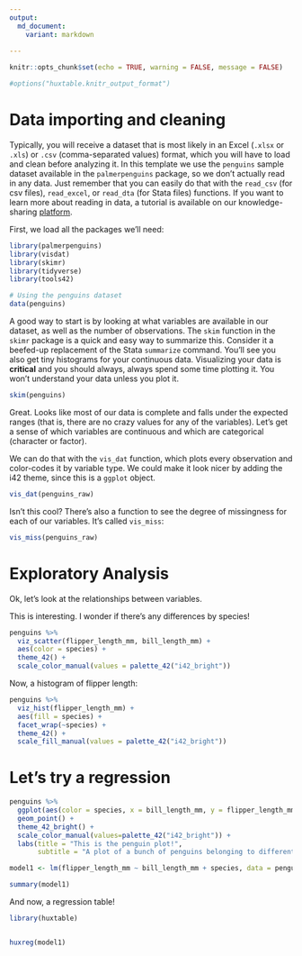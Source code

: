 ```yaml
---
output: 
  md_document:
    variant: markdown
  
---
```




```r
knitr::opts_chunk$set(echo = TRUE, warning = FALSE, message = FALSE)

#options("huxtable.knitr_output_format")
```


# Data importing and cleaning

Typically, you will receive a dataset that is most likely in an Excel (`.xlsx` or `.xls`) or `.csv` (comma-separated values) format, which you will have to load and clean before analyzing it. In this template we use the `penguins` sample dataset available in the `palmerpenguins` package, so we don't actually read in any data. Just remember that you can easily do that with the `read_csv` (for csv files), `read_excel`, or `read_dta` (for Stata files) functions. If you want to learn more about reading in data, a tutorial is available on our knowledge-sharing [platform](https://kyso.io/dashboard?s=data&team=ideas42data). 

First, we load all the packages we'll need:

```r

library(palmerpenguins)
library(visdat)
library(skimr)
library(tidyverse)
library(tools42)

# Using the penguins dataset
data(penguins)

```

A good way to start is by looking at what variables are available in our dataset, as well as the number of observations. The `skim` function in the `skimr` package is a quick and easy way to summarize this. Consider it a beefed-up replacement of the Stata `summarize` command. You'll see you also get tiny histograms for your continuous data. Visualizing your data is **critical** and you should always, always spend some time plotting it. You won't understand your data unless you plot it.

```r

skim(penguins)

```

Great. Looks like most of our data is complete and falls under the expected ranges (that is, there are no crazy values for any of the variables). Let's get a sense of which variables are continuous and which are categorical (character or factor). 

We can do that with the `vis_dat` function, which plots every observation and color-codes it by variable type. We could make it look nicer by adding the i42 theme, since this is a `ggplot` object.

```r

vis_dat(penguins_raw) 

```

Isn't this cool? There's also a function to see the degree of missingness for each of our variables. It's called `vis_miss`:

```r

vis_miss(penguins_raw) 

```

# Exploratory Analysis

Ok, let's look at the relationships between variables. 

This is interesting. I wonder if there's any differences by species!

```r

penguins %>%
  viz_scatter(flipper_length_mm, bill_length_mm) +
  aes(color = species) +
  theme_42() +
  scale_color_manual(values = palette_42("i42_bright"))


```

Now, a histogram of flipper length:


```r

penguins %>%
  viz_hist(flipper_length_mm) +
  aes(fill = species) +
  facet_wrap(~species) +
  theme_42() +
  scale_fill_manual(values = palette_42("i42_bright"))


```

# Let's try a regression

```r

penguins %>%
  ggplot(aes(color = species, x = bill_length_mm, y = flipper_length_mm)) +
  geom_point() +
  theme_42_bright() +
  scale_color_manual(values=palette_42("i42_bright")) +
  labs(title = "This is the penguin plot!",
       subtitle = "A plot of a bunch of penguins belonging to different species")


```


```r

model1 <- lm(flipper_length_mm ~ bill_length_mm + species, data = penguins)

summary(model1)

```

And now, a regression table!

```r
library(huxtable)


huxreg(model1) 

```






